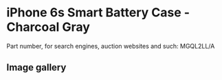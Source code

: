 
# iPhone 6s Smart Battery Case - Charcoal Gray

Part number, for search engines, auction websites and such: MGQL2LL/A

## Image gallery

<div style={{ width: '100%', maxWidth: '768px' }}>
<GalleryComponent
    images={[
      {
        original: "/everysource/MGQL2.webp",
        thumbnail: "/everypreview/MGQL2.webp",
      },
      {
        original: "/everysource/MGQL2_AV1_GOLD.webp",
        thumbnail: "/everypreview/MGQL2_AV1_GOLD.webp",
      },
      {
        original: "/everysource/MGQL2_AV1_SILVER.webp",
        thumbnail: "/everypreview/MGQL2_AV1_SILVER.webp",
      },
      {
        original: "/everysource/MGQL2_AV1_SPACE_GRAY.webp",
        thumbnail: "/everypreview/MGQL2_AV1_SPACE_GRAY.webp",
      },
      {
        original: "/everysource/MGQL2_AV2.webp",
        thumbnail: "/everypreview/MGQL2_AV2.webp",
      },
      {
        original: "/everysource/MGQL2_AV3.webp",
        thumbnail: "/everypreview/MGQL2_AV3.webp",
      },
      {
        original: "/everysource/MGQL2_AV4.webp",
        thumbnail: "/everypreview/MGQL2_AV4.webp",
      }
    ]}
  />
</div>